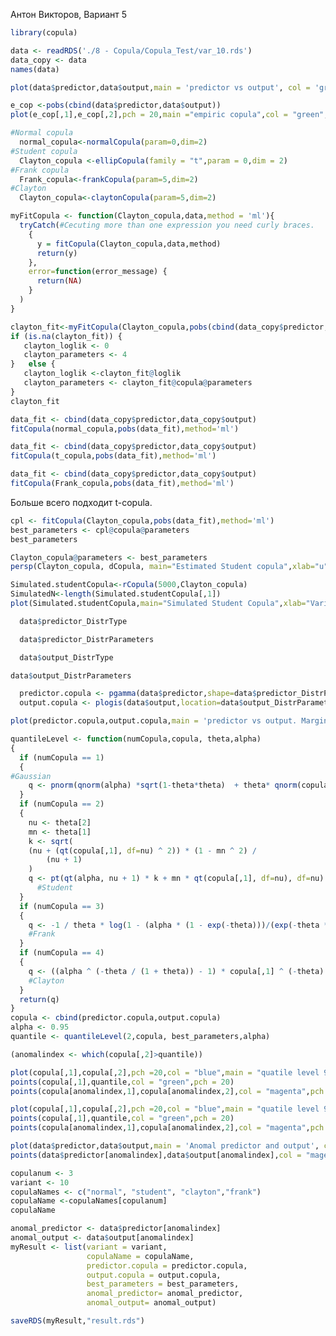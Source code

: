 Антон Викторов, Вариант 5

```r
library(copula)
```

```r
data <- readRDS('./8 - Copula/Copula_Test/var_10.rds')
data_copy <- data
names(data)
```

```r
plot(data$predictor,data$output,main = 'predictor vs output', col = 'green',pch = 20,xlab = 'predictor', ylab = 'output')
```
```r
e_cop <-pobs(cbind(data$predictor,data$output))
plot(e_cop[,1],e_cop[,2],pch = 20,main ="empiric copula",col = "green", xlab = 'predictor', ylab = 'output')
```

```r
#Normal copula
  normal_copula<-normalCopula(param=0,dim=2)
#Student copula
  Clayton_copula <-ellipCopula(family = "t",param = 0,dim = 2)
#Frank copula
  Frank_copula<-frankCopula(param=5,dim=2)
#Clayton
  Clayton_copula<-claytonCopula(param=5,dim=2)
```

```r
myFitCopula <- function(Clayton_copula,data,method = 'ml'){
  tryCatch(#Сecuting more than one expression you need curly braces.
    {
      y = fitCopula(Clayton_copula,data,method)
      return(y)
    },
    error=function(error_message) {
      return(NA)
    }
  )
}
```

```r
clayton_fit<-myFitCopula(Clayton_copula,pobs(cbind(data_copy$predictor,data_copy$output)),"ml")
if (is.na(clayton_fit)) {  
   сlayton_loglik <- 0
   clayton_parameters <- 4
}   else {  
   clayton_loglik <-clayton_fit@loglik
   clayton_parameters <- clayton_fit@copula@parameters
} 
clayton_fit
```

```r
data_fit <- cbind(data_copy$predictor,data_copy$output)
fitCopula(normal_copula,pobs(data_fit),method='ml')
```

```r
data_fit <- cbind(data_copy$predictor,data_copy$output)
fitCopula(t_copula,pobs(data_fit),method='ml')
```

```r
data_fit <- cbind(data_copy$predictor,data_copy$output)
fitCopula(Frank_copula,pobs(data_fit),method='ml')
```

Больше всего подходит t-copula.

```r
cpl <- fitCopula(Clayton_copula,pobs(data_fit),method='ml')
best_parameters <- cpl@copula@parameters
best_parameters
```

```r
Clayton_copula@parameters <- best_parameters
persp(Clayton_copula, dCopula, main="Estimated Student copula",xlab="u", ylab="v", zlab="c(u,v)")
```

```r
Simulated.studentCopula<-rCopula(5000,Clayton_copula)
SimulatedN<-length(Simulated.studentCopula[,1])
plot(Simulated.studentCopula,main="Simulated Student Copula",xlab="Variable 1",ylab="Variable 2")
```

```r
  data$predictor_DistrType
```

```r
  data$predictor_DistrParameters
```

```r
  data$output_DistrType
```

```r
data$output_DistrParameters
```

```r
  predictor.copula <- pgamma(data$predictor,shape=data$predictor_DistrParameters[1],rate=data$predictor_DistrParameters[2])
  output.copula <- plogis(data$output,location=data$output_DistrParameters[1], scale=data$output_DistrParameters[2])
```

```r
plot(predictor.copula,output.copula,main = 'predictor vs output. Marginal Distribution Copula', col = 'green',pch = 20,xlab = 'predictor', ylab = 'output')
```

```r
quantileLevel <- function(numCopula,copula, theta,alpha)
{
  if (numCopula == 1)
  {
#Gaussian    
    q <- pnorm(qnorm(alpha) *sqrt(1-theta*theta)  + theta* qnorm(copula[,1]))
  }
  if (numCopula == 2)
  {
    nu <- theta[2]
    mn <- theta[1]
    k <- sqrt(
    (nu + (qt(copula[,1], df=nu) ^ 2)) * (1 - mn ^ 2) / 
        (nu + 1)
    )
    q <- pt(qt(alpha, nu + 1) * k + mn * qt(copula[,1], df=nu), df=nu)
      #Student
  }
  if (numCopula == 3)
  {
    q <- -1 / theta * log(1 - (alpha * (1 - exp(-theta)))/(exp(-theta * copula[,1]) + alpha(1 - exp(-theta * copula[,1]))))
    #Frank
  }
  if (numCopula == 4)
  {
    q <- ((alpha ^ (-theta / (1 + theta)) - 1) * copula[,1] ^ (-theta) + 1) ^ (-1/theta)
    #Clayton
  }
  return(q)  
}
copula <- cbind(predictor.copula,output.copula)
alpha <- 0.95
quantile <- quantileLevel(2,copula, best_parameters,alpha)
```

```r
(anomalindex <- which(copula[,2]>quantile))
```


```r
plot(copula[,1],copula[,2],pch =20,col = "blue",main = "quatile level 95%")
points(copula[,1],quantile,col = "green",pch = 20)
points(copula[anomalindex,1],copula[anomalindex,2],col = "magenta",pch = 20)
```

```r
plot(copula[,1],copula[,2],pch =20,col = "blue",main = "quatile level 95%")
points(copula[,1],quantile,col = "green",pch = 20)
points(copula[anomalindex,1],copula[anomalindex,2],col = "magenta",pch = 20)
```

```r
plot(data$predictor,data$output,main = 'Anomal predictor and output', col = 'green',pch = 20,xlab = 'predictor', ylab = 'output')
points(data$predictor[anomalindex],data$output[anomalindex],col = "magenta",pch = 20)
```

```r
copulanum <- 3
variant <- 10
copulaNames <- c("normal", "student", "clayton","frank")
copulaName <-copulaNames[copulanum]
copulaName
```

```r
anomal_predictor <- data$predictor[anomalindex]
anomal_output <- data$output[anomalindex]
myResult <- list(variant = variant,
                 copulaName = copulaName,
                 predictor.copula = predictor.copula,
                 output.copula = output.copula,  
                 best_parameters = best_parameters,
                 anomal_predictor= anomal_predictor,
                 anomal_output= anomal_output)

saveRDS(myResult,"result.rds")
```

